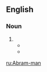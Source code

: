 {{also|Abramman|Abram man}}
==English==

===Noun===
{{en-noun|head=[[Abram]]-[[man]]|Abram-men}}

# {{alternative form of|Abraham man|lang=en}}
#* {{quote-book
|year=c. 1620
|title={{w|Beggars' Bush}}
|section=Act 2, Scene 1
|passage=Come, princes of the ragged regiment; / You 'o the blood, Prig, my most Upright-lord, / and these, what name or title e'er they bear, / Jarkman, or Patrico, Crank, or Clapper-dudgeon, / Frater, or '''Abram-man'''; I speak to all.
}}
#* {{quote-book
|year=1823
|first=Walter
|last=Scott
|authorlink=Walter Scott
|title={{w|Saint Ronan's Well}}
|passage=There is a trick for you to find out an '''Abram-man''', and save sixpence when he begs of you as a disbanded seaman.}}

[[ru:Abram-man]]